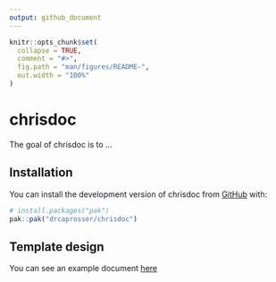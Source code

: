```yaml
---
output: github_document
---
```


<!-- README.md is generated from README.Rmd. Please edit that file -->

```r
knitr::opts_chunk$set(
  collapse = TRUE,
  comment = "#>",
  fig.path = "man/figures/README-",
  out.width = "100%"
)
```

# chrisdoc

<!-- badges: start -->
<!-- badges: end -->

The goal of chrisdoc is to ...

## Installation

You can install the development version of chrisdoc from [GitHub](https://github.com/) with:

``` r
# install.packages("pak")
pak::pak("drcaprosser/chrisdoc")
```

## Template design

You can see an example document [here](inst/examples/chrisdoc_example.pdf?raw=1)

